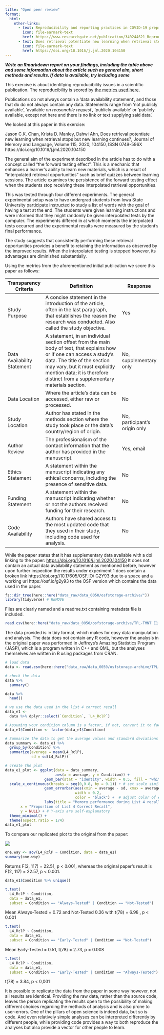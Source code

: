 ```yaml
---
title: "Open peer review"
format:
  html:
    other-links: 
      - text: Reproducibility and reporting practices in COVID-19 preprint manuscripts
        icon: file-earmark-text
        href: https://www.researchgate.net/publication/340244621_Reproducibility_and_reporting_practices_in_COVID-19_preprint_manuscripts
      - text: Does retrieval potentiate new learning when retrieval stops but new learning continues?
        icon: file-earmark-text
        href: https://doi.org/10.1016/j.jml.2020.104150
---
```


***Write an Rmarkdown report on your findings, including the table above and some information about the article such as general aim, short methods and results. If data is available, try including some***


This exercise is about identifying reproducibility issues in a scientific publication. 
The reproducibility is scored by [the metrics used here](https://www.researchgate.net/publication/340244621_Reproducibility_and_reporting_practices_in_COVID-19_preprint_manuscripts). 

Publications do not always contain a 'data availability statement', and those that do do not always contain any data. Statements range from 'not publicly available', 'available <i>on reasonable request</i>', 'publicly available' or 'publicly available, except not here and there is no link or text supplying said data'.

We looked at this paper in this exercise:

Jason C.K. Chan, Krista D. Manley, Dahwi Ahn, Does retrieval potentiate new learning when retrieval stops but new learning continues?, Journal of Memory and Language, Volume 115, 2020, 104150, ISSN 0749-596X https://doi.org/10.1016/j.jml.2020.104150

The general aim of the experiment described in the article has to do with a concept called "the forward testing effect". This is a mechanic that enhances a learner's ability to learn new materials, which is a result of "interpolated retrieval opportunities" such as brief quizzes between learning sessions. The article examines the persistence of the forward testing effect when the students stop receiving these interpolated retrieval opportunities.

This was tested through four different experiments. The general experimental setup was to have undergrad students from Iowa State University participate instructed to study a list of words with the goal of having a test at the end. The students were given learning instructions and were informed that they might randomly be given interpolated tests by the computer. The experiments differed in at which moments the interpolated tests occurred and the experimental results were measured by the student's final performance.

The study suggests that consistently performing these retrieval opportunities provides a benefit to retaining the information as observed by the improved results. When the interpolated testing is stopped however, its advantages are diminished substantially. 

Using the metrics from the aforementioned initial publication we score this paper as follows:

| Transparency Criteria| Definition       | Response |
|---------|-------------------------------|----------|
|Study Purpose |A concise statement in the introduction of the article, often in the last paragraph, that establishes the reason the research was conducted. Also called the study objective.| Yes| 
|Data Availability Statement | A statement, in an individual section offset from the main body of text, that explains how or if one can access a study’s data. The title of the section may vary, but it must explicitly mention data; it is therefore distinct from a supplementary materials section.| No, supplementary only|
|Data Location | Where the article’s data can be accessed, either raw or processed.| No|
|Study Location| Author has stated in the methods section where the study took place or the data’s country/region of origin.| No, participant's origin only|
|Author Review| The professionalism of the contact information that the author has provided in the manuscript.|Yes, email|
|Ethics Statement | A statement within the manuscript indicating any ethical concerns, including the presence of sensitive data.|No|
|Funding Statement| A statement within the manuscript indicating whether or not the authors received funding for their research.|No|
Code Availability | Authors have shared access to the most updated code that they used in their study, including code used for analysis. |No|

While the paper states that it has supplementary data available with a doi linking to the paper: [https://doi.org/10.1016/j.jml.2020.104150](https://doi.org/10.1016/j.jml.2020.104150)
It does not contain an actual data availability statement as mentioned before, however upon further inspection the results under experiment 1 does contain a broken link https://doi.org//10.17605/OSF.IO/ G2Y93 due to a space and a working url https://osf.io/g2y93 to the OSF version which contains the data used in the paper.

```r
fs::dir_tree(here::here("data_raw/data_0050/osfstorage-archive/"))
library(tidyverse) # REMOVE
```
Files are clearly named and a readme.txt containing metadata file is included.


```r
read.csv(here::here("data_raw/data_0050/osfstorage-archive/TPL-TMNT E1 Data OSF.csv")) %>% head()
```
The data provided is in tidy format, which makes for easy data manipulation and analysis. The data does not contain any R code, however the analysis in the original paper was performed in Jeffreys’s Amazing Statistics Program (JASP), which is a program written in C++ and QML, but the analyses themselves are written in R using packages from CRAN.

```r
# load data
data <- read.csv(here::here("data_raw/data_0050/osfstorage-archive/TPL-TMNT E1 Data OSF.csv"))

# check the data
data %>% 
  summary()

data %>%
  head()

# we use the data used in the list 4 correct recall
data_e1 <- 
  data %>% dplyr::select(`Condition`, `L4_RclP`)

# Assuming your condition column is a factor, if not, convert it to factor
data_e1$Condition <- factor(data_e1$Condition)

# Summarize the data to get the average values and standard deviations for each condition
data_summary <- data_e1 %>%
  group_by(Condition) %>%
  summarize(average = mean(L4_RclP),
            sd = sd(L4_RclP))

# create the plot
data_e1_plot <- ggplot(data = data_summary,
                       aes(x = average, y = Condition)) +
                  geom_bar(stat = "identity", width = 0.5, fill = "white", colour = "black") + 
  scale_x_continuous(breaks = seq(0,0.8, by = 0.1)) + # set scale similar to original plot in paper
                  geom_errorbar(aes(xmin = average - sd, xmax = average + sd), # calculate errorbars using sd
                                width = 0.2,
                                color = "black") +  # adjust color of error bars
                  labs(title = "Memory performance during List 4 recall in Experiment 1",
       x = "Proportion of List 4 Correct Recall",
       y = NULL) + # Y-axis are self-explanatory
  theme_minimal() +
  theme(aspect.ratio = 1/4)
data_e1_plot
```
To compare our replicated plot to the original from the paper:

<img src="images/data_0050/original_plot.png">
```r
one.way <- aov(L4_RclP ~ Condition, data = data_e1)
summary(one.way)
```
Returns F(2, 117) = 22.51, p < 0.001,
whereas the original paper's result is F(2, 117) = 22.57, p < 0.001.
```r
data_e1$Condition %>% unique()

t.test(
  L4_RclP ~ Condition, 
  data = data_e1, 
  subset = Condition == "Always-Tested" | Condition == "Not-Tested")
```
Mean Always-Tested = 0.72 and Not-Tested 0.36 with t(78) = 6.98 , p < 0.001
```r
t.test(
  L4_RclP ~ Condition,
  data = data_e1,
  subset = Condition == "Early-Tested" | Condition == "Not-Tested")
```
Mean Early-Tested = 0.51, t(78) = 2.73, p = 0.008
```r
t.test(
  L4_RclP ~ Condition,
  data = data_e1,
  subset = Condition == "Early-Tested" | Condition == "Always-Tested")
```
t(78) = 3.84, p < 0,001

It is possible to replicate the data from the paper in some way however, not all results are identical.
Providing the raw data, rather than the source code, leaves the person replicating the results open to the possibility of making different choices regarding the methods of analysis and is also prone to user-errors. One of the pillars of open science is indeed data, but so is code. And even relatively simple analyses can be interpreted differently by different people, while providing code provides a way to both reproduce the analyses but also provide a vector for other people to learn.